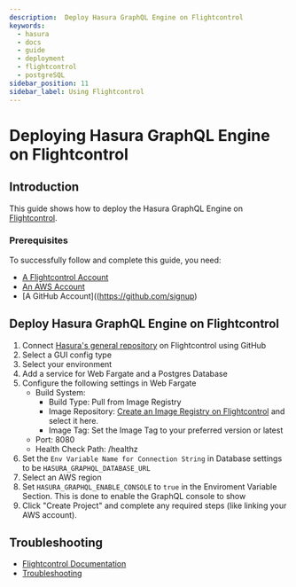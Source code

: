 ```yaml
---
description:  Deploy Hasura GraphQL Engine on Flightcontrol
keywords:
  - hasura
  - docs
  - guide
  - deployment
  - flightcontrol 
  - postgreSQL
sidebar_position: 11
sidebar_label: Using Flightcontrol 
---
```


# Deploying Hasura GraphQL Engine on Flightcontrol 

## Introduction

This guide shows how to deploy the Hasura GraphQL Engine on [Flightcontrol](https://www.flightcontrol.dev/?ref=hasura).

### Prerequisites

To successfully follow and complete this guide, you need:

- [A Flightcontrol Account](https://www.flightcontrol.dev/?ref=hasura)
- [An AWS Account](https://aws.amazon.com/)
- [A GitHub Account]((https://github.com/signup)

## Deploy Hasura GraphQL Engine on Flightcontrol 

1. Connect [Hasura's general repository](https://github.com/hasura/graphql-engine) on Flightcontrol using GitHub
2. Select a GUI config type
3. Select your environment
4. Add a service for Web Fargate and a Postgres Database
5. Configure the following settings in Web Fargate
      - Build System:
          - Build Type: Pull from Image Registry
          - Image Repository: [Create an Image Registry on Flightcontrol](https://www.flightcontrol.dev/docs/getting-started/docker/deploying-docker-hub/?ref=hasura) and select it here.
          - Image Tag: Set the Image Tag to your preferred version or latest
      - Port: 8080
      - Health Check Path: /healthz
6. Set the `Env Variable Name for Connection String` in Database settings to be `HASURA_GRAPHQL_DATABASE_URL`
7. Select an AWS region
8. Set `HASURA_GRAPHQL_ENABLE_CONSOLE` to `true` in the Enviroment Variable Section. This is done to enable the GraphQL console to show
9. Click "Create Project" and complete any required steps (like linking your AWS account).


## Troubleshooting

- [Flightcontrol Documentation](https://www.flightcontrol.dev/docs?ref=docs-hasura)
- [Troubleshooting](https://www.flightcontrol.dev/docs/troubleshooting?ref=docs-hasura)
